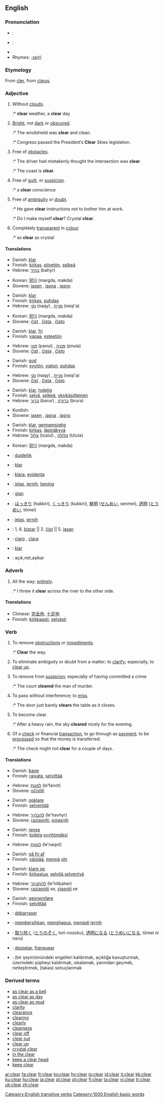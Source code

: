 {{wikipedia}}
==English==

{{rank|change|happy|hours|510|clear|pretty|except|sound}}

===Pronunciation===
* {{italbrac|[[RP]]}}: {{IPA|/klɪə/ or /klɪr/}}
* {{italbrac|US}}: {{IPA|/klɪɚ/ or /kliːr/}}
* {{audio|en-us-clear.ogg|Audio (US)}}
* Rhymes: [[Rhymes:English:-ɪə(r)|-ɪə(r)]]

===Etymology===
From {{OF.}} [[cler]], from {{L.}} [[clarus]].

===Adjective===
{{en-adj|er}}

# Without [[clouds]].
#:* '''clear''' weather, a '''clear''' day
# [[Bright]], not [[dark]] or [[obscure]]d.
#:* The windshield was '''clear''' and clean.
#:* Congress passed the President’s '''Clear''' Skies legislation.
# Free of [[obstacle]]s.
#:* The driver had mistakenly thought the intersection was '''clear'''.
#:* The coast is '''clear'''.
# Free of [[guilt]], or [[suspicion]].
#:* a '''clear''' conscience
# Free of [[ambiguity]] or [[doubt]].
#:* He gave '''clear''' instructions not to bother him at work.
#:* Do I make myself '''clear'''? Crystal '''clear'''.
# Completely [[transparent]] in [[colour]]
#:* as '''clear''' as crystal

====Translations====
{{trans-top|without clouds}}
*Danish: [[klar]]
*Finnish: [[kirkas]], [[pilvetön]], [[selkeä]]
*Hebrew: [[בהיר]] (bahyr)
{{trans-mid}}
*Korean: [[맑다]] (margda, makda)
*Slovene: [[jasen]] {{m}}, [[jasna]] {{f}}, [[jasno]] {{n}}
{{trans-bottom}}

{{trans-top|bright, not obscured}}
*Danish: [[klar]]
*Finnish: [[kirkas]], [[puhdas]]
*Hebrew: [[נקי]] (naqy) {{m}}, [[נקייה]] (neqi'a) {{f}}
{{trans-mid}}
*Korean: [[맑다]] (margda, makda)
*Slovene: [[čist]] {{m}}, [[čista]] {{f}}, [[čisto]] {{n}}
{{trans-bottom}}

{{trans-top|free of obstacles}}
*Danish: [[klar]], [[fri]]
*Finnish: [[vapaa]], [[esteetön]]
{{trans-mid}}
*Hebrew: [[פנוי]] (panui) {{m}}, [[פנויה]] (pnuia) {{f}}
*Slovene: [[čist]] {{m}}, [[čista]] {{f}}, [[čisto]] {{n}}
{{trans-bottom}}

{{trans-top|free of guilt or suspicion}}
*Danish: [[god]]
*Finnish: [[syytön]], [[viaton]], [[puhdas]]
{{trans-mid}}
*Hebrew: [[נקי]] (naqy) {{m}}, [[נקייה]] (neqi'a) {{f}}
*Slovene: [[čist]] {{m}}, [[čista]] {{f}}, [[čisto]] {{n}}
{{trans-bottom}}

{{trans-top|free of ambiguity or doubt}}
*Danish: [[klar]], [[tydelig]]
*Finnish: [[selvä]], [[selkeä]], [[yksikäsitteinen]]
*Hebrew: [[ברור]] (barur) {{m}}, [[ברורה]] (brura) {{f}}
{{trans-mid}}
*Kurdish: {{KUchar|[[ڕه‌وان]]}}
*Slovene: [[jasen]] {{m}}, [[jasna]] {{f}}, [[jasno]] {{n}}
{{trans-bottom}}

{{trans-top|completely transparent in colour}}
*Danish: [[klar]], [[gennemsigtig]]
*Finnish: [[kirkas]], [[läpinäkyvä]]
*Hebrew: [[צלול]] (tzalul) {{m}}, [[צלולה]] (tzlula) {{f}}
{{trans-mid}}
*Korean: [[맑다]] (margda, makda)
{{trans-bottom}}

{{checktrans}}
{{trans-top|translations to be checked}}
*{{ttbc|Dutch}}: [[duidelijk]]
*{{ttbc|German}}: [[klar]]
*{{ttbc|Ido}}: [[klara]], [[evidenta]]
*{{ttbc|Indonesian}}: [[jelas]], [[jernih]], [[bening]]
*{{ttbc|Irish}}: [[glan]]
*{{ttbc|Japanese}}: [[はっきり]] (hakkiri), [[くっきり]] (kukkiri), [[鮮明]] ([[せんめい]], senmei), [[透明]] ([[とうめい]], tōmei)
*{{ttbc|Malay}}: [[jelas]], [[jernih]]
*{{ttbc|Serbian}}: 1, 6. [[bistar]] || 2. [[čist]] || 5. [[jasan]]
*{{ttbc|Spanish}}: [[claro]] {{m}}, [[clara]] {{f}}
*{{ttbc|Swedish}}: [[klar]]
*{{ttbc|Turkish}}: açık,net,aşikar
{{trans-bottom}}

===Adverb===
{{en-adv|-}}

# All the way; [[entirely]].
#:* I threw it '''clear''' across the river to the other side.

====Translations====
{{trans-top|all the way}}
*Chinese: [[完全地]], [[十足地]]
*Finnish: [[kirkas|kirkkaasti]], [[selvä|selvästi]]
{{trans-bottom}}

===Verb===
{{en-verb}}

# {{transitive}} To remove [[obstruction]]s or [[impediment]]s.
#:* '''Clear''' the way.
# {{transitive}} To eliminate ambiguity or doubt from a matter; to [[clarify]]; especially, to [[clear up]].
# {{transitive}} To remove from [[suspicion]]; especially of having committed a crime
#:* The court '''cleared''' the man of murder.
# {{transitive}} To pass without interference; to [[miss]].
#:* The door just barely '''clears''' the table as it closes.
# {{intransitive}} To become clear.
#:* After a heavy rain, the sky '''cleared''' nicely for the evening.
# {{intransitive}} Of a [[check]] or financial [[transaction]], to go through as [[payment]]; to be [[process]]ed so that the money is transferred.
#:* The check might not '''clear''' for a couple of days.

====Translations====
{{trans-top|to remove obstructions or impediments}}
*Danish: [[bane]]
*Finnish: [[raivata]], [[selvittää]]
{{trans-mid}}
*Hebrew: [[לפנות]] (le'fanot)
*Slovene: [[očistiti]]
{{trans-bottom}}

{{trans-top|to eliminate ambiguity or doubt; to clarify}}
*Danish: [[opklare]]
*Finnish: [[selventää]]
{{trans-mid}}
*Hebrew: [[להבהיר]] (le'havhyr)
*Slovene: [[razjasniti]], [[pojasniti]]
{{trans-bottom}}

{{trans-top|to remove from suspicion}}
*Danish: [[rense]]
*Finnish: [[todeta]] [[syytön|syyttömäksi]]
{{trans-mid}}
*Hebrew: [[לנקות]] (le'naqot)
{{trans-bottom}}

{{trans-top|to pass without interference to miss}}
*Danish: [[gå fri af]]
*Finnish: [[väistää]], [[mennä]] [[ohi]]
{{trans-bottom}}

{{trans-top|to become clear}}
*Danish: [[klare op]]
*Finnish: [[kirkastua]], [[selvitä]],[[selventyä]]
{{trans-mid}}
*Hebrew: [[להתבהר]] (le'hitbaher)
*Slovene: [[razjasniti]] se, [[zjasniti]] se
{{trans-bottom}}

{{trans-top|to go through as payment}}
*Danish: [[gennemføre]]
*Finnish: [[selvittää]]
{{trans-bottom}}

{{checktrans}}
{{trans-top|translations to be checked}}
*{{ttbc|French}}: [[débarraser]]
*{{ttbc|Indonesian}}: [[bersih|membersihkan]], [[hapus|menghapus]], [[jadi|menjadi]] [[jernih]]
*{{ttbc|Japanese}}: [[取り除く]] ([[とりのぞく]], tori-nozoku), [[透明]]になる ([[とうめい]]になる, tōmei ni naru)
*{{ttbc|Spanish}}: [[despejar]], [[franquear]]
*{{ttbc|Turkish}}: (bir şeyin)önündeki engelleri kaldırmak, açıklığa kavuşturmak, üzerindeki şüpheyi kaldırmak, ıskalamak, yanından geçmek, netleştirmek, (takas) sonuçlanmak
{{trans-bottom}}

===Derived terms===
*[[as clear as a bell]]
*[[as clear as day]]
*[[as clear as mud]]
*[[clarity]]
*[[clearance]]
*[[clearing]]
*[[clearly]]
*[[clearness]]
*[[clear off]]
*[[clear out]]
*[[clear up]]
*[[crystal clear]]
*[[in the clear]]
*[[keep a clear head]]
*[[keep clear]]

[[Category:English transitive verbs]]
[[Category:1000 English basic words]]

[[ar:clear]]
[[fa:clear]]
[[fr:clear]]
[[ko:clear]]
[[hy:clear]]
[[io:clear]]
[[id:clear]]
[[it:clear]]
[[kk:clear]]
[[ku:clear]]
[[hu:clear]]
[[ja:clear]]
[[pl:clear]]
[[pt:clear]]
[[fi:clear]]
[[ta:clear]]
[[vi:clear]]
[[tr:clear]]
[[uk:clear]]
[[zh:clear]]